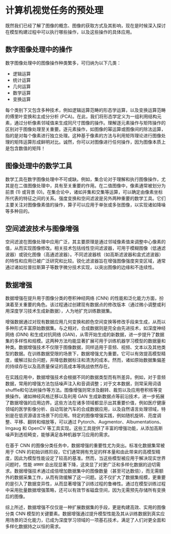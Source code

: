 # 计算机视觉任务的预处理

既然我们已经了解了图像的概念、图像的获取方式及其影响，现在是时候深入探讨在模型构建过程中可以执行哪些操作，以及这些操作的具体应用。

## 数字图像处理中的操作
数字图像处理中的图像操作种类繁多，可归纳为以下几类：

- 逻辑运算
- 统计运算
- 几何运算
- 数学运算
- 变换运算

每个类别下又包含多种技术，例如逻辑运算范畴的形态学运算，以及变换运算范畴的傅里叶变换和主成分分析 (PCA)。在此，我们将形态学定义为一组利用结构元素，通过分析像素邻域值来生成同尺寸图像的操作。理解逐元素操作与矩阵操作的区别对于图像处理至关重要。逐元素操作，如图像的幂运算或图像间的除法运算，指的是对每个像素进行独立处理。这种基于像素的方法与利用矩阵理论进行图像处理的矩阵运算形成鲜明对比。诚然，你可以对图像进行任何操作，因为图像本质上是包含数值的矩阵！

## 图像处理中的数学工具
数学工具在数字图像处理中不可或缺。例如，集合论对于理解和执行图像操作，尤其是在二值图像处理中，具有至关重要的作用。在二值图像中，像素通常被划分为前景 (1) 或背景 (0)。在集合论中，诸如并集和交集等运算，可以确定由像素坐标所代表的特征之间的关系。强度变换和空间滤波是另外两种重要的数学工具。它们主要关注对图像像素值的操作，算子可以应用于单张或多张图像，以实现诸如降噪等多种目的。

## 空间滤波技术与图像增强
空间滤波在图像处理中应用广泛，其主要原理是通过邻域像素值来调整中心像素的值，从而实现图像修改。相关技术包括线性空间滤波器，可用于模糊图像（低通滤波器）或锐化图像（高通滤波器）。不同滤波器核（如高斯滤波器和盒式滤波器）的特性和应用已被广泛研究和比较。锐化滤波器旨在增强图像强度突变区域，通常通过诸如拉普拉斯算子等数字微分技术实现，以突出图像的边缘和不连续性。

## 数据增强
数据增强在提升用于图像分类的卷积神经网络 (CNN) 的性能和泛化能力方面，扮演着至关重要的角色。该过程通过创建现有数据点的修改版本（通过微小调整或利用深度学习技术生成新数据），人为地扩充训练数据集。

增强数据通过对现有数据应用几何变换和颜色空间变换等修改手段来生成，从而以多种形式丰富原始数据集。与之相对，合成数据则是完全由先进技术，如深度神经网络 (DNN) 和生成对抗网络 (GAN)，从零开始生成的新数据，进一步提升了数据集的多样性和规模。这两种方法均能显著扩展可用于训练机器学习模型的数据量和种类。数据增强技术不仅限于图像数据，同样适用于音频、视频、文本以及其他类型的数据。在训练数据受限的场景下，数据增强尤为重要。它可以有效提高模型精度，缓解过拟合问题，并降低数据标注和清洗的成本。然而，诸如原始数据集偏差的持续存在以及高质量保证的高成本等挑战依然存在。

在实践应用中，数据增强技术会根据不同的数据类型而有所差异。例如，对于音频数据，常用的增强方法包括噪声注入和音调调整；对于文本数据，则常采用词语shuffle和句法树操作等方法。图像增强则常涉及翻转、裁剪以及应用卷积核等变换操作。诸如神经风格迁移以及利用 GAN 生成新数据点等前沿技术，进一步拓展了数据增强的应用边界。这些方法在诸多领域都显示出其重要价值，例如医疗健康领域的医学影像分析、自动驾驶汽车的合成数据应用，以及自然语言处理领域，特别是在低资源语言场景下的应用。特定的图像增强实践，例如随机旋转、亮度调整、平移、翻转和缩放等，可以通过 Pytorch、Augmentor、Albumentations、Imgaug 和 OpenCV 等工具实现。这些工具提供了丰富的增强功能，从添加高斯噪声到透视畸变，能够满足各种机器学习应用的需求。

在基于 CNN 的图像分类任务中，数据增强的重要性尤为突出。标准化数据集常被用于 CNN 的初始训练阶段，它们通常拥有充足的样本量和由此带来的高模型精度，因此为模型性能设定了较高的基准。然而，当这些模型被应用于解决现实世界问题时，性能 अक्सर 会出现显著下降，这突显了对更广泛和多样化数据的迫切需求。数据增强技术通过成倍增加数据集中的图像数量（甚至可达数倍），而无需额外的数据采集工作，从而有效缓解了这一问题。这不仅扩大了数据集规模，更重要的是引入了数据变异性，从而显著增强了训练过程的鲁棒性。通过在模型训练过程中采用批量数据增强策略，还可以有效节省磁盘空间，因为无需预先存储所有变换后的图像。

综上所述，数据增强不仅仅是一种扩展数据集的手段，更是构建高效、实用的图像分类 CNN 模型的关键要素。数据增强通过提升模型性能及其从训练数据到真实应用场景的泛化能力，已成为深度学习领域的一项基石技术，满足了人们对更全面和多样化数据持之以恒的需求。
